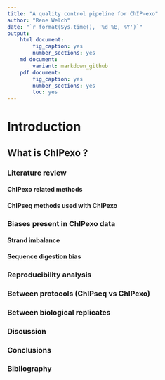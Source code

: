 ```yaml
---
title: "A quality control pipeline for ChIP-exo"
author: "Rene Welch"
date: "`r format(Sys.time(), '%d %B, %Y')`"
output:
	html document:
		fig_caption: yes
		number_sections: yes
	md document:
		variant: markdown_github
	pdf document:
		fig_caption: yes
		number_sections: yes
		toc: yes
---
```


# Introduction

  


## What is ChIPexo ?

<!-- Here I am thinking to write the first section of the poster, which was -->
<!-- based on the Mendenhall and Bernstein note on Genome Biology -->

<!-- this paper need to include the analysis of the paper that dongjun made -->



### Literature review



#### ChIPexo related methods

<!-- About ChIPexo, there are: -->
<!-- CexoR -->
<!-- MACE -->
<!-- GEM (I think this two are the same) -->


#### ChIPseq methods used with ChIPexo

<!-- Some ChIPseq peak callers are used with ChIPexo regardless of they -->
<!-- work or not. Need to check which ones, if they work and if not perhaps -->
<!-- propose -->


### Biases present in ChIPexo data

#### Strand imbalance

#### Sequence digestion bias



### Reproducibility analysis

### Between protocols (ChIPseq vs ChIPexo)
### Between biological replicates




### Discussion

<!-- Here we are supposed to write the analysis that we made, the quality -->
<!-- control pipeline and how our claims were validated -->


### Conclusions


### Bibliography
